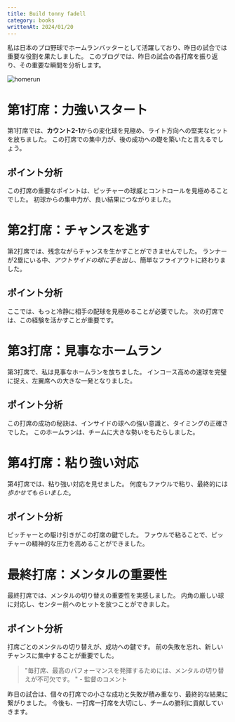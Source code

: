 ```yaml
---
title: Build tonny fadell
category: books
writtenAt: 2024/01/20
---
```



私は日本のプロ野球でホームランバッターとして活躍しており、昨日の試合では重要な役割を果たしました。
このブログでは、昨日の試合の各打席を振り返り、その重要な瞬間を分析します。

<img alt="homerun" src={image} />


# 第1打席：力強いスタート
第1打席では、**カウント2-1**からの変化球を見極め、ライト方向への堅実なヒットを放ちました。
この打席での集中力が、後の成功への礎を築いたと言えるでしょう。


## ポイント分析
この打席の重要なポイントは、ピッチャーの球威とコントロールを見極めることでした。
初球からの集中力が、良い結果につながりました。


# 第2打席：チャンスを逃す
第2打席では、残念ながらチャンスを生かすことができませんでした。
ランナーが2塁にいる中、*アウトサイドの球に手を出し*、簡単なフライアウトに終わりました。


## ポイント分析
ここでは、もっと冷静に相手の配球を見極めることが必要でした。
次の打席では、この経験を活かすことが重要です。


# 第3打席：見事なホームラン
第3打席で、私は見事なホームランを放ちました。
インコース高めの速球を完璧に捉え、左翼席への大きな一発となりました。


## ポイント分析
この打席の成功の秘訣は、インサイドの球への強い意識と、タイミングの正確さでした。
このホームランは、チームに大きな勢いをもたらしました。


# 第4打席：粘り強い対応
第4打席では、粘り強い対応を見せました。
何度もファウルで粘り、最終的には*歩かせてもらいました*。


## ポイント分析
ピッチャーとの駆け引きがこの打席の鍵でした。
ファウルで粘ることで、ピッチャーの精神的な圧力を高めることができました。


# 最終打席：メンタルの重要性
最終打席では、メンタルの切り替えの重要性を実感しました。
内角の厳しい球に対応し、センター前へのヒットを放つことができました。


## ポイント分析
打席ごとのメンタルの切り替えが、成功への鍵です。
前の失敗を忘れ、新しいチャンスに集中することが重要でした。


> "毎打席、最高のパフォーマンスを発揮するためには、メンタルの切り替えが不可欠です。
" - 監督のコメント

昨日の試合は、個々の打席での小さな成功と失敗が積み重なり、最終的な結果に繋がりました。
今後も、一打席一打席を大切にし、チームの勝利に貢献していきます。
